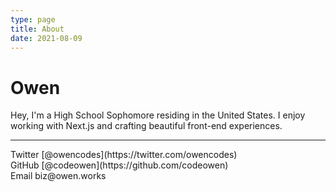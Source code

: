 ```yaml
---
type: page
title: About
date: 2021-08-09
---
```


# Owen

Hey, I'm a High School Sophomore residing in the United States. I enjoy working with Next.js and crafting beautiful front-end experiences.

---

<div>
  Twitter [@owencodes](https://twitter.com/owencodes)
  <br />
  GitHub [@codeowen](https://github.com/codeowen)
  <br />
  Email biz@owen.works
  
</div>
